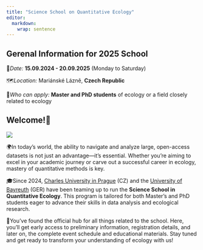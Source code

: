 ```yaml
---
title: "Science School on Quantitative Ecology"
editor: 
  markdown: 
    wrap: sentence
---
```


::: callout-warning
## Gerenal Information for 2025 School

📅*Date:* **15.09.2024 - 20.09.2025** (Monday to Saturday)

🗺️*Location:* Mariánské Lázně, **Czech Republic**

👥*Who can apply:* **Master and PhD students** of ecology or a field closely related to ecology
:::

## Welcome!👋

::::: {layout="[ 30, 70 ]"}
::: {#first-column}
![](photos/logo_v2.png)
:::

::: {#second-column}
🌍In today's world, the ability to navigate and analyze large, open-access datasets is not just an advantage—it's essential.
Whether you're aiming to excel in your academic journey or carve out a successful career in ecology, mastery of quantitative methods is key.

🎓Since 2024, [Charles University in Prague](https://cuni.cz/UKEN-1.html) (CZ) and the [University of Bayreuth](https://www.uni-bayreuth.de/en) (GER) have been teaming up to run the **Science School in Quantitative Ecology**.
This program is tailored for both Master’s and PhD students eager to advance their skills in data analysis and ecological research.

🌱You’ve found the official hub for all things related to the school.
Here, you’ll get early access to preliminary information, registration details, and later on, the complete event schedule and educational materials.
Stay tuned and get ready to transform your understanding of ecology with us!
:::
:::::